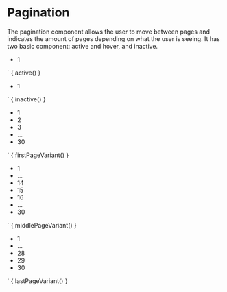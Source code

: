 
<Meta title="Patterns/Pagination" />

# Pagination

The pagination component allows the user to move between pages and indicates the amount of pages depending on what the user is seeing. It has two basic component: active and hover, and inactive.

<nav class="pagination role="navigation" aria-label="pagination">
  <ul class="pagination-list">
    <li class="common">
      <a class="pagination-link is-current" aria-label="Goto page 1" aria-current="page">1</a>
    </li>
  </ul>
</nav>
`

<Preview mdxSource={active()}>
  <Story name="Active & Hover state" parameters={{
    design: figmaConfig('7005%3A35')
  }}>{
    active()
  }</Story>
</Preview>

<nav class="pagination" role="navigation" aria-label="pagination">
  <ul class="pagination-list">
    <li class="inactive">
      <a class="pagination-link" aria-label="Goto page 1">1</a>
    </li>
  </ul>
</nav>
`

<Preview mdxSource={inactive()}>
  <Story name="Inactive state" parameters={{
    design: figmaConfig('7005%3A35')
  }}>{
    inactive()
  }</Story>
</Preview>

<nav class="pagination" role="navigation" aria-label="pagination">
  <ul class="pagination-list">
    <li class="common">
      <a class="pagination-link is-current" aria-label="Goto page 1" aria-current="page">1</a>
    </li>
    <li class="inactive">
      <a class="pagination-link" aria-label="Goto page 2">2</a>
    </li class="inactive">
    <li class="inactive">
      <a class="pagination-link" aria-label="Page 3">3</a>
    </li>
    <li>
      <span class="pagination-ellipsis">&hellip;</span>
    </li>
    <li class="inactive">
      <a class="pagination-link" aria-label="Goto page 30">30</a>
    </li>
  </ul>
</nav>
`

<Preview mdxSource={firstPageVariant()}>
  <Story name="First Page" parameters={{
    design: figmaConfig('7005%3A35')
  }}>{
    firstPageVariant()
  }</Story>
</Preview>

<nav class="pagination" role="navigation" aria-label="pagination">
  <ul class="pagination-list">
    <li class="inactive">
      <a class="pagination-link" aria-label="Goto page 1">1</a>
    </li>
    <li>
      <span class="pagination-ellipsis">&hellip;</span>
    </li>
    <li class="inactive">
      <a class="pagination-link" aria-label="Goto page 14">14</a>
    </li>
    <li class="common">
      <a class="pagination-link is-current" aria-label="Page 15" aria-current="page">15</a>
    </li>
    <li class="inactive">
      <a class="pagination-link" aria-label="Goto page 16">16</a>
    </li>
    <li>
      <span class="pagination-ellipsis">&hellip;</span>
    </li>
    <li class="inactive">
      <a class="pagination-link" aria-label="Goto page 30">30</a>
    </li>
  </ul>
</nav>
`

<Preview mdxSource={middlePageVariant()}>
  <Story name="Middle Page" parameters={{
    design: figmaConfig('7005%3A35')
  }}>{
    middlePageVariant()
  }</Story>
</Preview>

<nav class="pagination" role="navigation" aria-label="pagination">
  <ul class="pagination-list">
    <li class="inactive">
      <a class="pagination-link" aria-label="Goto page 1">1</a>
    </li>
    <li>
      <span class="pagination-ellipsis">&hellip;</span>
    </li>
    <li class="inactive">
      <a class="pagination-link" aria-label="Page 28">28</a>
    </li>
    <li class="inactive">
      <a class="pagination-link" aria-label="Goto page 29">29</a>
    </li>
    <li class="common">
      <a class="pagination-link is-current" aria-label="Goto page 30" aria-current="page">30</a>
    </li>
  </ul>
</nav>
`

<Preview mdxSource={lastPageVariant()}>
  <Story name="Last Page" parameters={{
    design: figmaConfig('7005%3A35')
  }}>{
    lastPageVariant()
  }</Story>
</Preview>
